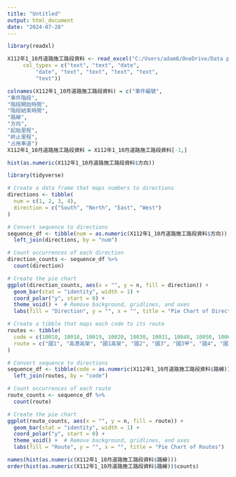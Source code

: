 ---
title: "Untitled"
output: html_document
date: "2024-07-28"
---

```{r}
library(readxl)

X112年1_10月道路施工路段資料 <- read_excel("C:/Users/adam8/OneDrive/Data project/Highway/施工路段資料/112年1-10月道路施工路段資料.xlsx", 
     col_types = c("text", "text", "date", 
         "date", "text", "text", "text", "text", 
         "text"))
```

```{r}
colnames(X112年1_10月道路施工路段資料) = c("事件編號",
"事件階段",
"階段開始時間",
"階段結束時間",
"路線",
"方向",
"起始里程",
"終止里程",
"占用車道")
X112年1_10月道路施工路段資料 = X112年1_10月道路施工路段資料[-1,]
```

```{r}
hist(as.numeric(X112年1_10月道路施工路段資料$方向))
```

```{r}
library(tidyverse)

# Create a data frame that maps numbers to directions
directions <- tibble(
  num = c(1, 2, 3, 4),
  direction = c("South", "North", "East", "West")
)

# Convert sequence to directions
sequence_df <- tibble(num = as.numeric(X112年1_10月道路施工路段資料$方向)) %>%
  left_join(directions, by = "num")

# Count occurrences of each direction
direction_counts <- sequence_df %>%
  count(direction)

# Create the pie chart
ggplot(direction_counts, aes(x = "", y = n, fill = direction)) +
  geom_bar(stat = "identity", width = 1) +
  coord_polar("y", start = 0) +
  theme_void() +  # Remove background, gridlines, and axes
  labs(fill = "Direction", y = "", x = "", title = "Pie Chart of Directions")
```

```{r}
# Create a tibble that maps each code to its route
routes <- tibble(
  code = c(10010, 10018, 10019, 10020, 10030, 10031, 10040, 10050, 10060, 10080, 10100),
  route = c("國1", "高港高架", "國1高架", "國2", "國3", "國3甲", "國4", "國5", "國6", "國8", "國10")
)

# Convert sequence to directions
sequence_df <- tibble(code = as.numeric(X112年1_10月道路施工路段資料$路線)) %>%
  left_join(routes, by = "code")

# Count occurrences of each route
route_counts <- sequence_df %>%
  count(route)

# Create the pie chart
ggplot(route_counts, aes(x = "", y = n, fill = route)) +
  geom_bar(stat = "identity", width = 1) +
  coord_polar("y", start = 0) +
  theme_void() +  # Remove background, gridlines, and axes
  labs(fill = "Route", y = "", x = "", title = "Pie Chart of Routes")

names(hist(as.numeric(X112年1_10月道路施工路段資料$路線)))
order(hist(as.numeric(X112年1_10月道路施工路段資料$路線))$counts)

```


